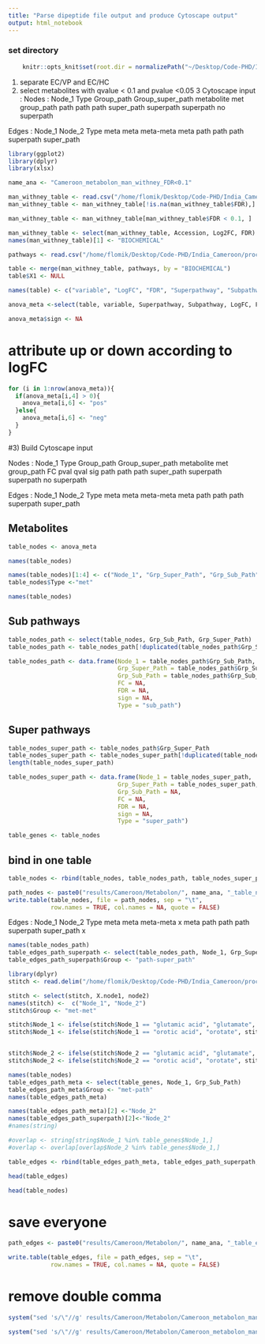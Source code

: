 ```yaml
---
title: "Parse dipeptide file output and produce Cytoscape output"
output: html_notebook
---
```



### set directory
```r
    knitr::opts_knit$set(root.dir = normalizePath("~/Desktop/Code-PHD/India_Cameroon/")) 
```

1) separate EC/VP and EC/HC
2) select metabolites with qvalue < 0.1 and pvalue <0.05
3 Cytoscape input :
Nodes :
Node_1  Type Group_path Group_super_path
metabolite met group_path
path path path super_path
superpath superpath no superpath

Edges :
Node_1 Node_2 Type
meta   meta   meta-meta
meta   path   path
path   superpath super_path

```r
library(ggplot2)
library(dplyr)
library(xlsx)
```

```r
name_ana <- "Cameroon_metabolon_man_withney_FDR<0.1"

man_withney_table <- read.csv("/home/flomik/Desktop/Code-PHD/India_Cameroon/results/Cameroon/Man_whithney/Cameroon_HC_vs_ART_Man_whitney_test_results.csv", stringsAsFactors = FALSE)
man_withney_table <- man_withney_table[!is.na(man_withney_table$FDR),]

man_withney_table <- man_withney_table[man_withney_table$FDR < 0.1, ]

man_withney_table <- select(man_withney_table, Accession, Log2FC, FDR)
names(man_withney_table)[1] <- "BIOCHEMICAL"

pathways <- read.csv("/home/flomik/Desktop/Code-PHD/India_Cameroon/processing/Cameroon/Cameroon_metabolites_info.csv", header = TRUE, stringsAsFactors = FALSE)

table <- merge(man_withney_table, pathways, by = "BIOCHEMICAL")
table$X1 <- NULL
```

```r
names(table) <- c("variable", "LogFC", "FDR", "Superpathway", "Subpathway")
```

```r
anova_meta <-select(table, variable, Superpathway, Subpathway, LogFC, FDR)
```

```r
anova_meta$sign <- NA
```

# attribute up or down according to logFC

```r
for (i in 1:nrow(anova_meta)){
  if(anova_meta[i,4] > 0){
    anova_meta[i,6] <- "pos"
  }else{
    anova_meta[i,6] <- "neg"
  }
}
```

#3) Build Cytoscape input

Nodes :
Node_1  Type Group_path Group_super_path
metabolite met group_path FC pval qval sig 
path path path super_path
superpath superpath no superpath

Edges :
Node_1 Node_2 Type
meta   meta   meta-meta
meta   path   path
path   superpath super_path


## Metabolites
```r
table_nodes <- anova_meta
```

```r
names(table_nodes)
```
```r
names(table_nodes)[1:4] <- c("Node_1", "Grp_Super_Path", "Grp_Sub_Path", "FC")
table_nodes$Type <-"met"
```

```r
names(table_nodes)
```
## Sub pathways
```r
table_nodes_path <- select(table_nodes, Grp_Sub_Path, Grp_Super_Path)
table_nodes_path <- table_nodes_path[!duplicated(table_nodes_path$Grp_Sub_Path),]
```

```r
table_nodes_path <- data.frame(Node_1 = table_nodes_path$Grp_Sub_Path,
                               Grp_Super_Path = table_nodes_path$Grp_Super_Path,
                               Grp_Sub_Path = table_nodes_path$Grp_Sub_Path,
                               FC = NA,
                               FDR = NA,
                               sign = NA,
                               Type = "sub_path")
```


## Super pathways
```r
table_nodes_super_path <- table_nodes_path$Grp_Super_Path
table_nodes_super_path <- table_nodes_super_path[!duplicated(table_nodes_super_path)]
length(table_nodes_super_path)
```

```r
table_nodes_super_path <- data.frame(Node_1 = table_nodes_super_path,
                               Grp_Super_Path = table_nodes_super_path,
                               Grp_Sub_Path = NA,
                               FC = NA,
                               FDR = NA,
                               sign = NA,
                               Type = "super_path")
```

```r
table_genes <- table_nodes
```

## bind in one table

```r
table_nodes <- rbind(table_nodes, table_nodes_path, table_nodes_super_path)
```

```r
path_nodes <- paste0("results/Cameroon/Metabolon/", name_ana, "_table_nodes.txt")
write.table(table_nodes, file = path_nodes, sep = "\t",
            row.names = TRUE, col.names = NA, quote = FALSE)
```

Edges :
Node_1 Node_2 Type
meta   meta   meta-meta x
meta   path   path
path   superpath super_path x
```r
names(table_nodes_path)
table_edges_path_superpath <- select(table_nodes_path, Node_1, Grp_Super_Path)
table_edges_path_superpath$Group <- "path-super_path"
```

```r
library(dplyr)
stitch <- read.delim("/home/flomik/Desktop/Code-PHD/India_Cameroon/processing/STITCH/stitch_interactions_Cameroon_man_withney_FDR_0.1.tsv", stringsAsFactors = FALSE)

stitch <- select(stitch, X.node1, node2)
names(stitch) <-  c("Node_1", "Node_2") 
stitch$Group <- "met-met"

stitch$Node_1 <- ifelse(stitch$Node_1 == "glutamic acid", "glutamate", stitch$Node_1)
stitch$Node_1 <- ifelse(stitch$Node_1 == "orotic acid", "orotate", stitch$Node_1)


stitch$Node_2 <- ifelse(stitch$Node_2 == "glutamic acid", "glutamate", stitch$Node_2)
stitch$Node_2 <- ifelse(stitch$Node_2 == "orotic acid", "orotate", stitch$Node_2)

```

```r
names(table_nodes)
table_edges_path_meta <- select(table_genes, Node_1, Grp_Sub_Path)
table_edges_path_meta$Group <- "met-path"
names(table_edges_path_meta)
```

```r
names(table_edges_path_meta)[2] <-"Node_2"
names(table_edges_path_superpath)[2]<-"Node_2"
#names(string)
```

```r
#overlap <- string[string$Node_1 %in% table_genes$Node_1,]
#overlap <- overlap[overlap$Node_2 %in% table_genes$Node_1,]
```

```r
table_edges <- rbind(table_edges_path_meta, table_edges_path_superpath, stitch)
```

```r
head(table_edges)
```
```r
head(table_nodes)
```

# save everyone
```r
path_edges <- paste0("results/Cameroon/Metabolon/", name_ana, "_table_edges.txt")

write.table(table_edges, file = path_edges, sep = "\t",
            row.names = TRUE, col.names = NA, quote = FALSE)
```



# remove double comma
```r
system("sed 's/\"//g' results/Cameroon/Metabolon/Cameroon_metabolon_man_withney_table_nodes.txt > results/Cameroon/Metabolon/Cameroon_metabolon_man_withney_table_nodes_2.txt")
```

```r
system("sed 's/\"//g' results/Cameroon/Metabolon/Cameroon_metabolon_man_withney_table_edges.txt > results/Cameroon/Metabolon/Cameroon_metabolon_man_withney_table_edges_2.txt")
```




